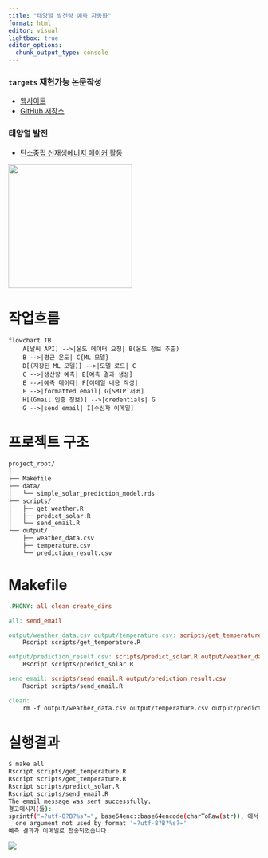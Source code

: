 ```yaml
---
title: "태양렬 발전량 예측 자동화"
format: html
editor: visual
lightbox: true
editor_options: 
  chunk_output_type: console
---
```


::: callout-warning
### `targets` 재현가능 논문작성

-   [웹사이트](https://carpentries-incubator.github.io/targets-workshop/)
-   [GitHub 저장소](https://github.com/joelnitta/targets-workshop)
:::

::: callout-note
### 태양열 발전

- [탄소중립 신재생에너지 메이커 활동](https://tidyverse-korea.github.io/renewable/)

![](images/poster.jpg){fig-align="center" width="248"}

:::

# 작업흐름

```mermaid
flowchart TB
    A[날씨 API] -->|온도 데이터 요청| B(온도 정보 추출)
    B -->|평균 온도| C{ML 모델}
    D[(저장된 ML 모델)] -->|모델 로드| C
    C -->|생산량 예측| E[예측 결과 생성]
    E -->|예측 데이터| F[이메일 내용 작성]
    F -->|formatted email| G[SMTP 서버]
    H[(Gmail 인증 정보)] -->|credentials| G
    G -->|send email| I[수신자 이메일]
```

# 프로젝트 구조

``` sh
project_root/
│
├── Makefile
├── data/
│   └── simple_solar_prediction_model.rds
├── scripts/
│   ├── get_weather.R
│   ├── predict_solar.R
│   └── send_email.R
└── output/
    ├── weather_data.csv
    ├── temperature.csv
    └── prediction_result.csv
```

# Makefile

``` makefile
.PHONY: all clean create_dirs

all: send_email

output/weather_data.csv output/temperature.csv: scripts/get_temperature.R
    Rscript scripts/get_temperature.R

output/prediction_result.csv: scripts/predict_solar.R output/weather_data.csv output/temperature.csv
    Rscript scripts/predict_solar.R

send_email: scripts/send_email.R output/prediction_result.csv
    Rscript scripts/send_email.R

clean:
    rm -f output/weather_data.csv output/temperature.csv output/prediction_result.csv
```

# 실행결과

``` sh
$ make all
Rscript scripts/get_temperature.R
Rscript scripts/get_temperature.R
Rscript scripts/predict_solar.R
Rscript scripts/send_email.R
The email message was sent successfully.
경고메시지(들):
sprintf("=?utf-8?B?%s?=", base64enc::base64encode(charToRaw(str)), 에서:
  one argument not used by format '=?utf-8?B?%s?='
예측 결과가 이메일로 전송되었습니다.
```

![](images/gmail_solar_report.jpg)
